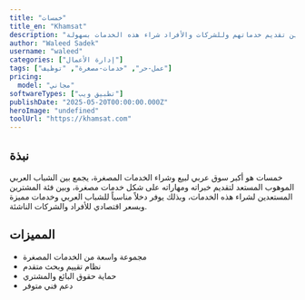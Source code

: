 ```yaml
---
title: "خمسات"
title_en: "Khamsat"
description: "أكبر سوق عربي لبيع وشراء الخدمات المصغرة، يتيح للمستقلين تقديم خدماتهم وللشركات والأفراد شراء هذه الخدمات بسهولة."
author: "Waleed Sadek"
username: "waleed"
categories: ["إدارة الأعمال"]
tags: ["عمل-حر", "خدمات-مصغرة", "توظيف"]
pricing:
  model: "مجاني"
softwareTypes: ["تطبيق ويب"]
publishDate: "2025-05-20T00:00:00.000Z"
heroImage: "undefined"
toolUrl: "https://khamsat.com"
---
```

## نبذة
خمسات هو أكبر سوق عربي لبيع وشراء الخدمات المصغرة، يجمع بين الشباب العربي الموهوب المستعد لتقديم خبراته ومهاراته على شكل خدمات مصغرة، وبين فئة المشترين المستعدين لشراء هذه الخدمات، وبذلك يوفر دخلاً مناسباً للشباب العربي وخدمات مميزة وبسعر اقتصادي للأفراد والشركات الناشئة.

## المميزات
- مجموعة واسعة من الخدمات المصغرة
- نظام تقييم وبحث متقدم
- حماية حقوق البائع والمشتري
- دعم فني متوفر